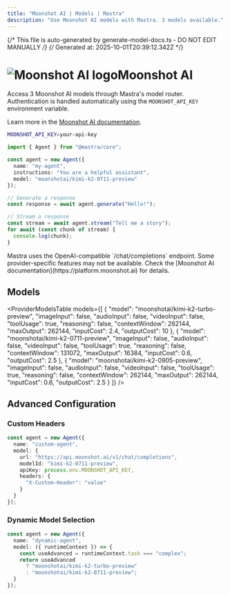```yaml
---
title: "Moonshot AI | Models | Mastra"
description: "Use Moonshot AI models with Mastra. 3 models available."
---
```


{/* This file is auto-generated by generate-model-docs.ts - DO NOT EDIT MANUALLY */}
{/* Generated at: 2025-10-01T20:39:12.342Z */}



# <img src="https://models.dev/logos/moonshotai.svg" alt="Moonshot AI logo" className="inline w-8 h-8 mr-2 align-middle dark:invert dark:brightness-0 dark:contrast-200" />Moonshot AI

Access 3 Moonshot AI models through Mastra's model router. Authentication is handled automatically using the `MOONSHOT_API_KEY` environment variable.

Learn more in the [Moonshot AI documentation](https://platform.moonshot.ai).

```bash
MOONSHOT_API_KEY=your-api-key
```

```typescript
import { Agent } from "@mastra/core";

const agent = new Agent({
  name: "my-agent",
  instructions: "You are a helpful assistant",
  model: "moonshotai/kimi-k2-0711-preview"
});

// Generate a response
const response = await agent.generate("Hello!");

// Stream a response
const stream = await agent.stream("Tell me a story");
for await (const chunk of stream) {
  console.log(chunk);
}
```

<Callout type="info">
Mastra uses the OpenAI-compatible `/chat/completions` endpoint. Some provider-specific features may not be available. Check the [Moonshot AI documentation](https://platform.moonshot.ai) for details.
</Callout>

## Models

<ProviderModelsTable 
  models={[
  {
    "model": "moonshotai/kimi-k2-turbo-preview",
    "imageInput": false,
    "audioInput": false,
    "videoInput": false,
    "toolUsage": true,
    "reasoning": false,
    "contextWindow": 262144,
    "maxOutput": 262144,
    "inputCost": 2.4,
    "outputCost": 10
  },
  {
    "model": "moonshotai/kimi-k2-0711-preview",
    "imageInput": false,
    "audioInput": false,
    "videoInput": false,
    "toolUsage": true,
    "reasoning": false,
    "contextWindow": 131072,
    "maxOutput": 16384,
    "inputCost": 0.6,
    "outputCost": 2.5
  },
  {
    "model": "moonshotai/kimi-k2-0905-preview",
    "imageInput": false,
    "audioInput": false,
    "videoInput": false,
    "toolUsage": true,
    "reasoning": false,
    "contextWindow": 262144,
    "maxOutput": 262144,
    "inputCost": 0.6,
    "outputCost": 2.5
  }
]}
/>

## Advanced Configuration

### Custom Headers

```typescript
const agent = new Agent({
  name: "custom-agent",
  model: {
    url: "https://api.moonshot.ai/v1/chat/completions",
    modelId: "kimi-k2-0711-preview",
    apiKey: process.env.MOONSHOT_API_KEY,
    headers: {
      "X-Custom-Header": "value"
    }
  }
});
```

### Dynamic Model Selection

```typescript
const agent = new Agent({
  name: "dynamic-agent",
  model: ({ runtimeContext }) => {
    const useAdvanced = runtimeContext.task === "complex";
    return useAdvanced 
      ? "moonshotai/kimi-k2-turbo-preview"
      : "moonshotai/kimi-k2-0711-preview";
  }
});
```

